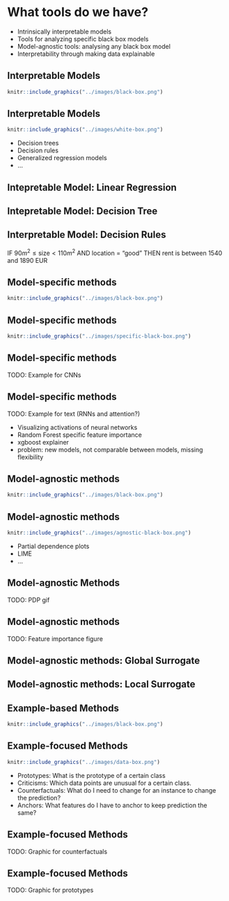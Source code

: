 # What tools do we have?

<div class="notes">
- Intrinsically interpretable models
- Tools for analyzing specific black box models
- Model-agnostic tools: analysing any black box model
- Interpretability through making data explainable
</div>


## Interpretable Models

```r
knitr::include_graphics("../images/black-box.png")
```

## Interpretable Models

```r
knitr::include_graphics("../images/white-box.png")
```

<div class="notes">
- Decision trees
- Decision rules
- Generalized regression models
- ...
</div>

## Intepretable Model: Linear Regression {.center data-background=../images/lm.png data-background-size=contain}

## Intepretable Model: Decision Tree {.center data-background=../images/tree.png data-background-size=contain}

## Interpretable Model: Decision Rules {.emphasizedabit}

IF $90m^2\leq \text{size} < 110m^2$  AND location $=$ "good" THEN rent is between 1540 and 1890 EUR



## Model-specific methods

```r
knitr::include_graphics("../images/black-box.png")
```


## Model-specific methods

```r
knitr::include_graphics("../images/specific-black-box.png")
```

## Model-specific methods

TODO: Example for CNNs

## Model-specific methods

TODO: Example for text (RNNs and attention?)

<div class="notes">
- Visualizing activations of neural networks
- Random Forest specific feature importance
- xgboost explainer
- problem: new models, not comparable between models, missing flexibility
</div>


## Model-agnostic methods

```r
knitr::include_graphics("../images/black-box.png")
```


## Model-agnostic methods

```r
knitr::include_graphics("../images/agnostic-black-box.png")
```

<div class="notes">
- Partial dependence plots
- LIME
- ...
</div>

## Model-agnostic Methods

TODO: PDP gif

## Model-agnostic methods

TODO: Feature importance figure


## Model-agnostic methods: Global Surrogate {.center data-background=../images/global-surrogate.png data-background-size=contain}

## Model-agnostic methods: Local Surrogate {.center data-background=../images/local-surrogate.png data-background-size=contain}

## Example-based Methods

```r
knitr::include_graphics("../images/black-box.png")
```




## Example-focused Methods
```r
knitr::include_graphics("../images/data-box.png")
```

<div class="notes">
- Prototypes: What is the prototype of a certain class
- Criticisms: Which data points are unusual for a certain class. 
- Counterfactuals: What do I need to change for an instance to change the prediction?
- Anchors: What features do I have to anchor to keep prediction the same?
</div>

## Example-focused Methods

TODO: Graphic for counterfactuals


## Example-focused Methods

TODO: Graphic for prototypes
